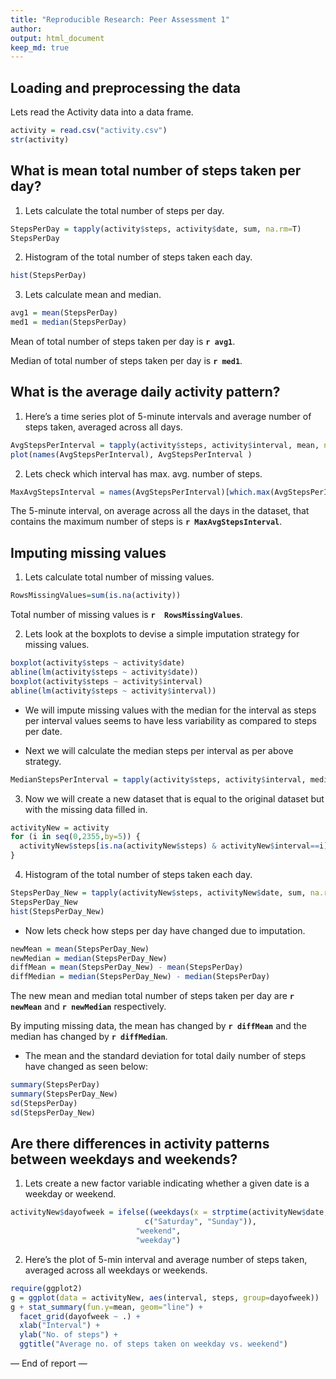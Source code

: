 ```yaml
---
title: "Reproducible Research: Peer Assessment 1"
author: 
output: html_document
keep_md: true
---
```



## Loading and preprocessing the data
Lets read the Activity data into a data frame.   
```r
activity = read.csv("activity.csv")
str(activity)
```



## What is mean total number of steps taken per day?
1. Lets calculate the total number of steps per day. 
```r
StepsPerDay = tapply(activity$steps, activity$date, sum, na.rm=T)
StepsPerDay
```

2. Histogram of the total number of steps taken each day.
```r
hist(StepsPerDay)
```

3. Lets calculate mean and median. 
```r
avg1 = mean(StepsPerDay)
med1 = median(StepsPerDay)
```
Mean of total number of steps taken per day is **`r avg1`**.

Median of total number of steps taken per day is **`r med1`**.



## What is the average daily activity pattern?

1. Here's a time series plot of 5-minute intervals and average number of steps taken, averaged across all days.
```r
AvgStepsPerInterval = tapply(activity$steps, activity$interval, mean, na.rm=T)
plot(names(AvgStepsPerInterval), AvgStepsPerInterval )
```

2. Lets check which interval has max. avg. number of steps. 
```r
MaxAvgStepsInterval = names(AvgStepsPerInterval)[which.max(AvgStepsPerInterval)]
```
The 5-minute interval, on average across all the days in the dataset, that contains the maximum number of steps is **`r MaxAvgStepsInterval`**.



## Imputing missing values

1. Lets calculate total number of missing values. 
```r
RowsMissingValues=sum(is.na(activity))
```
Total number of missing values is **`r  RowsMissingValues`**.

2. Lets look at the boxplots to devise a simple imputation strategy for missing values. 
```r
boxplot(activity$steps ~ activity$date)
abline(lm(activity$steps ~ activity$date))
boxplot(activity$steps ~ activity$interval)
abline(lm(activity$steps ~ activity$interval))
```

* We will impute missing values with the median for the interval as steps per interval values seems to have less variability as compared to steps per date.


* Next we will calculate the median steps per interval as per above strategy.
```r
MedianStepsPerInterval = tapply(activity$steps, activity$interval, median, na.rm=T)
```

3. Now we will create a new dataset that is equal to the original dataset but with the missing data filled in. 
```r
activityNew = activity
for (i in seq(0,2355,by=5)) {
  activityNew$steps[is.na(activityNew$steps) & activityNew$interval==i] = MedianStepsPerInterval[names(MedianStepsPerInterval)==i]
}
```

4. Histogram of the total number of steps taken each day.
```r
StepsPerDay_New = tapply(activityNew$steps, activityNew$date, sum, na.rm=T)
StepsPerDay_New
hist(StepsPerDay_New)
```


* Now lets check how steps per day have changed due to imputation. 
```r
newMean = mean(StepsPerDay_New)
newMedian = median(StepsPerDay_New)
diffMean = mean(StepsPerDay_New) - mean(StepsPerDay)
diffMedian = median(StepsPerDay_New) - median(StepsPerDay)
```

The new mean and median total number of steps taken per day are **`r newMean`** and **`r newMedian`** respectively.

By imputing missing data, the mean has changed by **`r diffMean`** and the median has changed by **`r diffMedian`**.


* The mean and the standard deviation for total daily number of steps have changed as seen below: 
```r
summary(StepsPerDay)
summary(StepsPerDay_New)
sd(StepsPerDay)
sd(StepsPerDay_New)
```


## Are there differences in activity patterns between weekdays and weekends?

1. Lets create a new factor variable indicating whether a given date is a weekday or weekend. 
```r
activityNew$dayofweek = ifelse((weekdays(x = strptime(activityNew$date,"%Y-%m-%d")) %in% 
                              c("Saturday", "Sunday")), 
                            "weekend",
                            "weekday")
```

2. Here's the plot of 5-min interval and average number of steps taken, averaged across all weekdays or weekends. 
```r
require(ggplot2)
g = ggplot(data = activityNew, aes(interval, steps, group=dayofweek))
g + stat_summary(fun.y=mean, geom="line") + 
  facet_grid(dayofweek ~ .) +  
  xlab("Interval") +
  ylab("No. of steps") +
  ggtitle("Average no. of steps taken on weekday vs. weekend") 
```


--- End of report ---